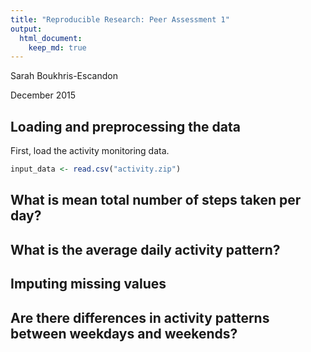 ```yaml
---
title: "Reproducible Research: Peer Assessment 1"
output: 
  html_document:
    keep_md: true
---
```


Sarah Boukhris-Escandon

December 2015

## Loading and preprocessing the data

First, load the activity monitoring data.

```r
input_data <- read.csv("activity.zip")
```

## What is mean total number of steps taken per day?



## What is the average daily activity pattern?



## Imputing missing values



## Are there differences in activity patterns between weekdays and weekends?
